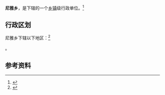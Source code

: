 {{中国乡级行政区|65/32/27/200/000}}

'''尼雅乡'''，是{{PRC admin/fullname|65/32/27/200/000|3}}下辖的一个[[乡镇|乡镇]]级行政单位。<ref>{{PRC admin/ref sgc|{{PRC admin/parent|65/32/27/200/000}}}}</ref>

== 行政区划 ==

尼雅乡下辖以下地区：<ref>{{PRC admin/ref sgc|65/32/27/200/000}}</ref>

{{PRC admin/children|65/32/27/200/000}}。

== 参考资料 ==

{{reflist}}

{{行政区划小作品}}
{{PRC admin/navcat|65/32/27/200/000}}